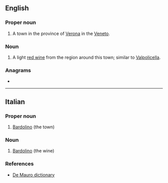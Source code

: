 {{also|bardolino}}
==English==

===Proper noun===
{{en-proper noun}}

# {{lb|en|uncountable}} A town in the province of [[Verona]] in the [[Veneto]].

===Noun===
{{en-noun}}

# {{lb|en|countable}} A light [[red wine]] from the region around this town; similar to [[Valpolicella]].

===Anagrams===
* {{anagrams|en|a=abdilnoor|blood rain}}

----

==Italian==

===Proper noun===
{{it-proper noun|m}}

# [[#English|Bardolino]] (the town)

===Noun===
{{it-noun|m}}

# [[#English|Bardolino]] (the wine)

===References===
* [http://www.demauroparavia.it/12347 De Mauro dictionary]